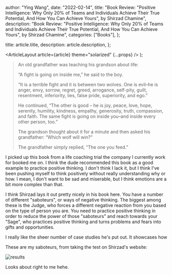 
  author: "Ying Wang",
  date: "2022-02-14",
  title: "Book Review: \"Positive Intelligence: Why Only 20% of Teams and Individuals Achieve Their True Potential, And How You Can Achieve Yours\", by Shirzad Chamine",
  description: "Book Review: \"Positive Intelligence: Why Only 20% of Teams and Individuals Achieve Their True Potential, And How You Can Achieve Yours\", by Shirzad Chamine",
  categories: ["Books"],
};

  title: article.title,
  description: article.description,
};

  <ArticleLayout article={article} theme="solarized" {...props} />
);

> An old grandfather was teaching his grandson about life:
>
> “A fight is going on inside me,” he said to the boy.
>
> “It is a terrible fight and it is between two wolves. One is evil–he is anger,
> envy, sorrow, regret, greed, arrogance, self-pity, guilt, resentment,
> inferiority, lies, false pride, superiority, and ego.”
>
> He continued, “The other is good – he is joy, peace, love, hope, serenity,
> humility, kindness, empathy, generosity, truth, compassion, and faith. The
> same fight is going on inside you–and inside every other person, too.”
>
> The grandson thought about it for a minute and then asked his grandfather:
> “Which wolf will win?”
>
> The grandfather simply replied, “The one you feed.”

I picked up this book from a life coaching trial the company I currently work
for booked me on. I think the dude recommended this book as a good example to
practice positive thinking. I don't think I lack it, but I think I've been
pushing myself to think positively without really understanding why or how. I
mean, I don't want to be sad and miserable, but I think emotions are a bit more
complex than that.

I think Shirzad lays it out pretty nicely in his book here. You have a number of
different "saboteurs", or ways of negative thinking. The biggest among these is
the Judge, who forces a different negative reaction from you based on the type
of person you are. You need to practice positive thinking in order to reduce the
power of those "saboteurs" and reach towards your "Sage", who practices positive
thinking and turns problems and fears into gifts and opportunities.

I really like the sheer number of case studies he's put out. It showcases how

These are my saboteurs, from taking the test on Shirzad's website:

![results](/img/posts/2022/02/14/results.png)

Looks about right to me hehe.
